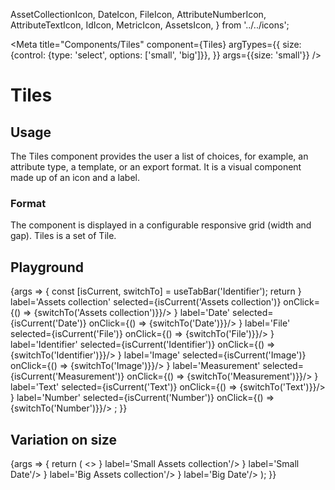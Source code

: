   AssetCollectionIcon,
  DateIcon,
  FileIcon,
  AttributeNumberIcon,
  AttributeTextIcon,
  IdIcon,
  MetricIcon,
  AssetsIcon,
} from '../../icons';

<Meta
  title="Components/Tiles"
  component={Tiles}
  argTypes={{
    size: {control: {type: 'select', options: ['small', 'big']}},
  }}
  args={{size: 'small'}}
/>

# Tiles

## Usage

The Tiles component provides the user a list of choices, for example, an attribute type, a template, or an export format.
It is a visual component made up of an icon and a label.

### Format

The component is displayed in a configurable responsive grid (width and gap). Tiles is a set of Tile.

## Playground

<Canvas>
  <Story name="Standard">
    {args => {
      const [isCurrent, switchTo] = useTabBar('Identifier');
      return <Tiles {...args} >
        <Tile icon={<AssetCollectionIcon/>} label='Assets collection' selected={isCurrent('Assets collection')} onClick={() => {switchTo('Assets collection')}}/>
        <Tile icon={<DateIcon/>} label='Date' selected={isCurrent('Date')} onClick={() => {switchTo('Date')}}/>
        <Tile icon={<FileIcon/>} label='File' selected={isCurrent('File')} onClick={() => {switchTo('File')}}/>
        <Tile icon={<IdIcon/>} label='Identifier' selected={isCurrent('Identifier')} onClick={() => {switchTo('Identifier')}}/>
        <Tile icon={<AssetsIcon/>} label='Image' selected={isCurrent('Image')} onClick={() => {switchTo('Image')}}/>
        <Tile icon={<MetricIcon/>} label='Measurement' selected={isCurrent('Measurement')} onClick={() => {switchTo('Measurement')}}/>
        <Tile icon={<AttributeTextIcon/>} label='Text' selected={isCurrent('Text')} onClick={() => {switchTo('Text')}}/>
        <Tile icon={<AttributeNumberIcon/>} label='Number' selected={isCurrent('Number')} onClick={() => {switchTo('Number')}}/>
      </Tiles>;
    }}
  </Story>
</Canvas>

<ArgsTable story="Standard" />

## Variation on size

<Canvas>
  <Story name="Size">
    {args => {
      return (
        <>
          <Tiles size={'small'}>
            <Tile icon={<AssetCollectionIcon/>} label='Small Assets collection'/>
            <Tile icon={<DateIcon/>} label='Small Date'/>
          </Tiles>
          <Tiles size={'big'}>
            <Tile icon={<AssetCollectionIcon/>} label='Big Assets collection'/>
            <Tile icon={<DateIcon/>} label='Big Date'/>
          </Tiles>
        </>
      );
    }}
  </Story>
</Canvas>
